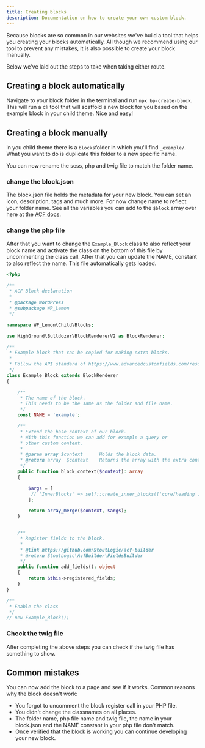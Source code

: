 ```yaml
---
title: Creating blocks
description: Documentation on how to create your own custom block.
---
```


Because blocks are so common in our websites we've build a tool that helps you creating your blocks automatically. 
All though we recommend using our tool to prevent any mistakes, 
it is also possible to create your block manually.

Below we've laid out the steps to take when taking either route.

## Creating a block automatically
Navigate to your block folder in the terminal and run `npx bp-create-block`. 
This will run a cli tool that will scaffold a new block for you based on the example block in your child theme. Nice and easy!

## Creating a block manually

in you child theme there is a `blocks`folder in which you'll find `_example/`. What you want to do is duplicate this folder to a new specific name.

You can now rename the scss, php and twig file to match the folder name.


### change the block.json
The block.json file holds the metadata for your new block. You can set an icon, description, tags and much more. For now change name to reflect your folder name. See all the variables you can add to the `$block` array over here at the [ACF docs](https://www.advancedcustomfields.com/resources/acf-blocks-with-block-json/).

### change the php file


After that you want to change the
`Example_Block` class to also reflect your block name and activate the class on the bottom of this file by uncommenting the class call. After that you can update the NAME, constant to also reflect the name. This file automatically gets loaded.

```php title=library/blocks/_example.php lineNumbers=true
<?php

/**
 * ACF Block declaration
 *
 * @package WordPress
 * @subpackage WP_Lemon
 */

namespace WP_Lemon\Child\Blocks;

use HighGround\Bulldozer\BlockRendererV2 as BlockRenderer;

/**
 * Example block that can be copied for making extra blocks.
 *
 * Follow the API standard of https://www.advancedcustomfields.com/resources/acf-blocks-with-block-json/
 */
class Example_Block extends BlockRenderer
{

	/**
	 * The name of the block.
	 * This needs to be the same as the folder and file name.
	 */
	const NAME = 'example';

	/**
	 * Extend the base context of our block.
	 * With this function we can add for example a query or
	 * other custom content.
	 *
	 * @param array $context      Holds the block data.
	 * @return array  $context    Returns the array with the extra content that merges into the original block context.
	 */
	public function block_context($context): array
	{

		$args = [
		 // 'InnerBlocks' => self::create_inner_blocks(['core/heading', 'core/paragraph']),
		];

		return array_merge($context, $args);
	}


	/**
	 * Register fields to the block.
	 *
	 * @link https://github.com/StoutLogic/acf-builder
	 * @return StoutLogic\AcfBuilder\FieldsBuilder
	 */
	public function add_fields(): object
	{
		return $this->registered_fields;
	}
}

/**
 * Enable the class
 */
// new Example_Block();
```

### Check the twig file

After completing the above steps you can check if the twig file has something to show.

## Common mistakes
You can now add the block to a page and see if it works. Common reasons why the block doesn't work:
- You forgot to uncomment the block register call in your PHP file.
- You didn't change the classnames on all places.
- The folder name, php file name and twig file, the name in your block.json and the NAME constant in your php file don't match.
- Once verified that the block is working you can continue developing your new block.

